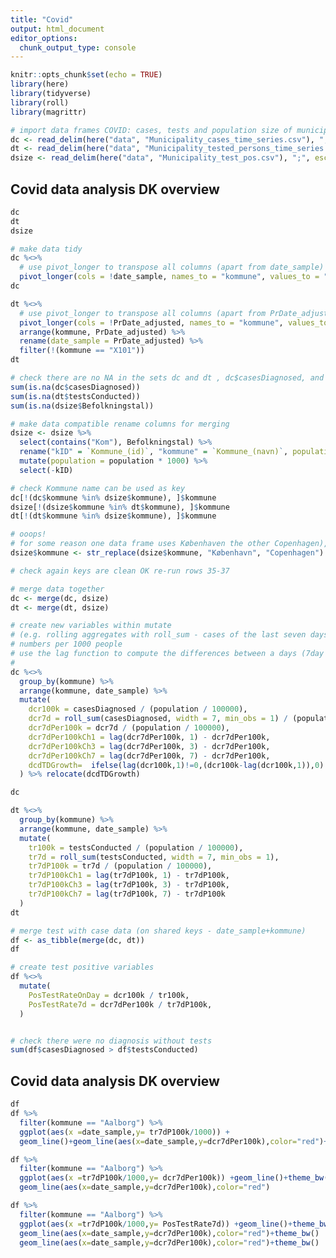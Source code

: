 ```yaml
---
title: "Covid"
output: html_document
editor_options: 
  chunk_output_type: console
---
```


```r
knitr::opts_chunk$set(echo = TRUE)
library(here)
library(tidyverse)
library(roll)
library(magrittr)

# import data frames COVID: cases, tests and population size of municipalities
dc <- read_delim(here("data", "Municipality_cases_time_series.csv"), ";", escape_double = FALSE, trim_ws = TRUE)
dt <- read_delim(here("data", "Municipality_tested_persons_time_series.csv"), ";", escape_double = FALSE, trim_ws = TRUE)
dsize <- read_delim(here("data", "Municipality_test_pos.csv"), ";", escape_double = FALSE, trim_ws = TRUE)
```
## Covid data analysis DK overview
```r
dc
dt
dsize
```

```r
# make data tidy
dc %<>%
  # use pivot_longer to transpose all columns (apart from date_sample) to two columns ('kommune','testsConducted') that hold the name of the kommune and the values of the number of diagnosed cases
  pivot_longer(cols = !date_sample, names_to = "kommune", values_to = "casesDiagnosed") %>% arrange(kommune, date_sample)
dc
```

```r
dt %<>%
  # use pivot_longer to transpose all columns (apart from PrDate_adjusted) to two columns ('kommune','testsConducted') that hold the name of the kommune and the values of the number of conducted tests
  pivot_longer(cols = !PrDate_adjusted, names_to = "kommune", values_to = "testsConducted") %>%
  arrange(kommune, PrDate_adjusted) %>%
  rename(date_sample = PrDate_adjusted) %>%
  filter(!(kommune == "X101"))
dt
```

```r
# check there are no NA in the sets dc and dt , dc$casesDiagnosed, and dt$testsConducted
sum(is.na(dc$casesDiagnosed))
sum(is.na(dt$testsConducted))
sum(is.na(dsize$Befolkningstal))
```

```r
# make data compatible rename columns for merging
dsize <- dsize %>%
  select(contains("Kom"), Befolkningstal) %>%
  rename("kID" = `Kommune_(id)`, "kommune" = `Kommune_(navn)`, population = Befolkningstal) %>%
  mutate(population = population * 1000) %>%
  select(-kID)
```

```r
# check Kommune name can be used as key
dc[!(dc$kommune %in% dsize$kommune), ]$kommune
dsize[!(dsize$kommune %in% dt$kommune), ]$kommune
dt[!(dt$kommune %in% dsize$kommune), ]$kommune
```

```r
# ooops!
# for some reason one data frame uses Københaven the other Copenhagen), - use str_replace to change "København", "Copenhagen"
dsize$kommune <- str_replace(dsize$kommune, "København", "Copenhagen")

# check again keys are clean OK re-run rows 35-37

# merge data together
dc <- merge(dc, dsize)
dt <- merge(dt, dsize)

```

```r

# create new variables within mutate
# (e.g. rolling aggregates with roll_sum - cases of the last seven days) -
# numbers per 1000 people
# use the lag function to compute the differences between a days (7day sum) value and the one from 7 days (3, and 1) ago
#
dc %<>%
  group_by(kommune) %>%
  arrange(kommune, date_sample) %>%
  mutate(
    dcr100k = casesDiagnosed / (population / 100000),
    dcr7d = roll_sum(casesDiagnosed, width = 7, min_obs = 1) / (population / 100000),
    dcr7dPer100k = dcr7d / (population / 100000),
    dcr7dPer100kCh1 = lag(dcr7dPer100k, 1) - dcr7dPer100k,
    dcr7dPer100kCh3 = lag(dcr7dPer100k, 3) - dcr7dPer100k,
    dcr7dPer100kCh7 = lag(dcr7dPer100k, 7) - dcr7dPer100k,
    dcdTDGrowth=  ifelse(lag(dcr100k,1)!=0,(dcr100k-lag(dcr100k,1)),0)
  ) %>% relocate(dcdTDGrowth)

dc
```

```r
dt %<>%
  group_by(kommune) %>%
  arrange(kommune, date_sample) %>%
  mutate(
    tr100k = testsConducted / (population / 100000),
    tr7d = roll_sum(testsConducted, width = 7, min_obs = 1),
    tr7dP100k = tr7d / (population / 100000),
    tr7dP100kCh1 = lag(tr7dP100k, 1) - tr7dP100k,
    tr7dP100kCh3 = lag(tr7dP100k, 3) - tr7dP100k,
    tr7dP100kCh7 = lag(tr7dP100k, 7) - tr7dP100k
  )
dt
```

```r
# merge test with case data (on shared keys - date_sample+kommune)
df <- as_tibble(merge(dc, dt))
df

# create test positive variables
df %<>%
  mutate(
    PosTestRateOnDay = dcr100k / tr100k,
    PosTestRate7d = dcr7dPer100k / tr7dP100k,
  )


# check there were no diagnosis without tests
sum(df$casesDiagnosed > df$testsConducted)
```

## Covid data analysis DK overview

```r
df
df %>%
  filter(kommune == "Aalborg") %>%
  ggplot(aes(x =date_sample,y= tr7dP100k/1000)) +
  geom_line()+geom_line(aes(x=date_sample,y=dcr7dPer100k),color="red")+theme_bw()

df %>%
  filter(kommune == "Aalborg") %>%
  ggplot(aes(x =tr7dP100k/1000,y= dcr7dPer100k)) +geom_line()+theme_bw()
  geom_line(aes(x=date_sample,y=dcr7dPer100k),color="red")

df %>%
  filter(kommune == "Aalborg") %>%
  ggplot(aes(x =tr7dP100k/1000,y= PosTestRate7d)) +geom_line()+theme_bw()
  geom_line(aes(x=date_sample,y=dcr7dPer100k),color="red")+theme_bw()
  geom_line(aes(x=date_sample,y=dcr7dPer100k),color="red")+theme_bw()
  
  
```
